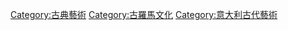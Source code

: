 {{Commonscat|Ancient Roman art}}

[[Category:古典藝術|Category:古典藝術]]
[[Category:古羅馬文化|Category:古羅馬文化]]
[[Category:意大利古代藝術|Category:意大利古代藝術]]
